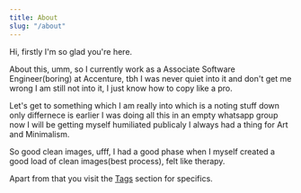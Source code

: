 ```yaml
---
title: About
slug: "/about"
---
```


Hi, firstly I'm so glad you're here.

About this, umm, so I currently work as a Associate Software Engineer(boring) at Accenture, tbh I was never quiet into it and don't get me wrong I am still not into it, I just know how to copy like a pro.

Let's get to something which I am really into which is a noting stuff down only differnece is earlier I was doing all this in an empty whatsapp group now I will be getting myself humiliated publicaly  I always had a thing for Art and Minimalism. 

So good clean images, ufff, I had a good phase when I myself created a good load of clean images(best process), felt like therapy.

Apart from that you visit the [Tags](/tags) section for specifics.



